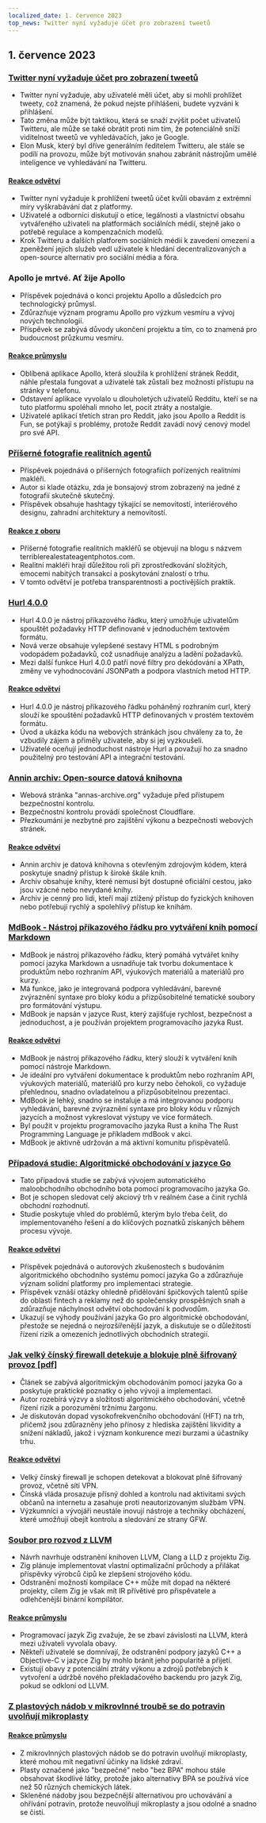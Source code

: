 ```yaml
---
localized_date: 1. července 2023
top_news: Twitter nyní vyžaduje účet pro zobrazení tweetů
---
```




<CallToAction />

<Steps>

## 1. července 2023

### [Twitter nyní vyžaduje účet pro zobrazení tweetů](https://techcrunch.com/2023/06/30/twitter-now-requires-an-account-to-view-tweets/)

- Twitter nyní vyžaduje, aby uživatelé měli účet, aby si mohli prohlížet tweety, což znamená, že pokud nejste přihlášeni, budete vyzváni k přihlášení.
- Tato změna může být taktikou, která se snaží zvýšit počet uživatelů Twitteru, ale může se také obrátit proti nim tím, že potenciálně sníží viditelnost tweetů ve vyhledávačích, jako je Google.
- Elon Musk, který byl dříve generálním ředitelem Twitteru, ale stále se podílí na provozu, může být motivován snahou zabránit nástrojům umělé inteligence ve vyhledávání na Twitteru.

#### [Reakce odvětví](http://news.ycombinator.com/item?id=36540957)

- Twitter nyní vyžaduje k prohlížení tweetů účet kvůli obavám z extrémní míry vyškrabávání dat z platformy.
- Uživatelé a odborníci diskutují o etice, legálnosti a vlastnictví obsahu vytvářeného uživateli na platformách sociálních médií, stejně jako o potřebě regulace a kompenzačních modelů.
- Krok Twitteru a dalších platforem sociálních médií k zavedení omezení a zpeněžení jejich služeb vedl uživatele k hledání decentralizovaných a open-source alternativ pro sociální média a fóra.

### Apollo je mrtvé. Ať žije Apollo

- Příspěvek pojednává o konci projektu Apollo a důsledcích pro technologický průmysl.
- Zdůrazňuje význam programu Apollo pro výzkum vesmíru a vývoj nových technologií.
- Příspěvek se zabývá důvody ukončení projektu a tím, co to znamená pro budoucnost průzkumu vesmíru.

#### [Reakce průmyslu](http://news.ycombinator.com/item?id=36543894)

- Oblíbená aplikace Apollo, která sloužila k prohlížení stránek Reddit, náhle přestala fungovat a uživatelé tak zůstali bez možnosti přístupu na stránky v telefonu.
- Odstavení aplikace vyvolalo u dlouholetých uživatelů Redditu, kteří se na tuto platformu spoléhali mnoho let, pocit ztráty a nostalgie.
- Uživatelé aplikací třetích stran pro Reddit, jako jsou Apollo a Reddit is Fun, se potýkají s problémy, protože Reddit zavádí nový cenový model pro své API.

### [Příšerné fotografie realitních agentů](https://terriblerealestateagentphotos.com)

- Příspěvek pojednává o příšerných fotografiích pořízených realitními makléři.
- Autor si klade otázku, zda je bonsajový strom zobrazený na jedné z fotografií skutečně skutečný.
- Příspěvek obsahuje hashtagy týkající se nemovitostí, interiérového designu, zahradní architektury a nemovitostí.

#### [Reakce z oboru](http://news.ycombinator.com/item?id=36533193)

- Příšerné fotografie realitních makléřů se objevují na blogu s názvem terriblerealestateagentphotos.com.
- Realitní makléři hrají důležitou roli při zprostředkování složitých, emocemi nabitých transakcí a poskytování znalostí o trhu.
- V tomto odvětví je potřeba transparentnosti a poctivějších praktik.

### [Hurl 4.0.0](https://hurl.dev/blog/2023/06/30/announcing-hurl-4.0.0.html)

- Hurl 4.0.0 je nástroj příkazového řádku, který umožňuje uživatelům spouštět požadavky HTTP definované v jednoduchém textovém formátu.
- Nová verze obsahuje vylepšené sestavy HTML s podrobným vodopádem požadavků, což usnadňuje analýzu a ladění požadavků.
- Mezi další funkce Hurl 4.0.0 patří nové filtry pro dekódování a XPath, změny ve vyhodnocování JSONPath a podpora vlastních metod HTTP.

#### [Reakce odvětví](http://news.ycombinator.com/item?id=36539144)

- Hurl 4.0.0 je nástroj příkazového řádku poháněný rozhraním curl, který slouží ke spouštění požadavků HTTP definovaných v prostém textovém formátu.
- Úvod a ukázka kódu na webových stránkách jsou chváleny za to, že vzbudily zájem a přiměly uživatele, aby si jej vyzkoušeli.
- Uživatelé oceňují jednoduchost nástroje Hurl a považují ho za snadno použitelný pro testování API a integrační testování.

### [Annin archiv: Open-source datová knihovna](https://annas-archive.org/)

- Webová stránka "annas-archive.org" vyžaduje před přístupem bezpečnostní kontrolu.
- Bezpečnostní kontrolu provádí společnost Cloudflare.
- Přezkoumání je nezbytné pro zajištění výkonu a bezpečnosti webových stránek.

#### [Reakce odvětví](http://news.ycombinator.com/item?id=36530662)

- Annin archiv je datová knihovna s otevřeným zdrojovým kódem, která poskytuje snadný přístup k široké škále knih.
- Archiv obsahuje knihy, které nemusí být dostupné oficiální cestou, jako jsou vzácné nebo nevydané knihy.
- Archiv je cenný pro lidi, kteří mají ztížený přístup do fyzických knihoven nebo potřebují rychlý a spolehlivý přístup ke knihám.

### [MdBook - Nástroj příkazového řádku pro vytváření knih pomocí Markdown](https://rust-lang.github.io/mdBook/)

- MdBook je nástroj příkazového řádku, který pomáhá vytvářet knihy pomocí jazyka Markdown a usnadňuje tak tvorbu dokumentace k produktům nebo rozhraním API, výukových materiálů a materiálů pro kurzy.
- Má funkce, jako je integrovaná podpora vyhledávání, barevné zvýraznění syntaxe pro bloky kódu a přizpůsobitelné tematické soubory pro formátování výstupu.
- MdBook je napsán v jazyce Rust, který zajišťuje rychlost, bezpečnost a jednoduchost, a je používán projektem programovacího jazyka Rust.

#### [Reakce odvětví](http://news.ycombinator.com/item?id=36528984)

- MdBook je nástroj příkazového řádku, který slouží k vytváření knih pomocí nástroje Markdown.
- Je ideální pro vytváření dokumentace k produktům nebo rozhraním API, výukových materiálů, materiálů pro kurzy nebo čehokoli, co vyžaduje přehlednou, snadno ovladatelnou a přizpůsobitelnou prezentaci.
- MdBook je lehký, snadno se instaluje a má integrovanou podporu vyhledávání, barevné zvýraznění syntaxe pro bloky kódu v různých jazycích a možnost vykreslovat výstupy ve více formátech.
- Byl použit v projektu programovacího jazyka Rust a kniha The Rust Programming Language je příkladem mdBook v akci.
- MdBook je aktivně udržován a má aktivní komunitu přispěvatelů.

### [Případová studie: Algoritmické obchodování v jazyce Go](https://polygon.io/blog/case-study-algorithmict-trading-with-go/)

- Tato případová studie se zabývá vývojem automatického maloobchodního obchodního bota pomocí programovacího jazyka Go.
- Bot je schopen sledovat celý akciový trh v reálném čase a činit rychlá obchodní rozhodnutí.
- Studie poskytuje vhled do problémů, kterým bylo třeba čelit, do implementovaného řešení a do klíčových poznatků získaných během procesu vývoje.

#### [Reakce odvětví](http://news.ycombinator.com/item?id=36539235)

- Příspěvek pojednává o autorových zkušenostech s budováním algoritmického obchodního systému pomocí jazyka Go a zdůrazňuje význam solidní platformy pro implementaci strategie.
- Příspěvek vznáší otázky ohledně přidělování špičkových talentů spíše do oblasti fintech a reklamy než do společensky prospěšných snah a zdůrazňuje náchylnost odvětví obchodování k podvodům.
- Ukazují se výhody používání jazyka Go pro algoritmické obchodování, přestože se nejedná o nejrozšířenější jazyk, a diskutuje se o důležitosti řízení rizik a omezeních jednotlivých obchodních strategií.

### [Jak velký čínský firewall detekuje a blokuje plně šifrovaný provoz [pdf]](https://gfw.report/publications/usenixsecurity23/data/paper/paper.pdf)

- Článek se zabývá algoritmickým obchodováním pomocí jazyka Go a poskytuje praktické poznatky o jeho vývoji a implementaci.
- Autor rozebírá výzvy a složitosti algoritmického obchodování, včetně řízení rizik a porozumění tržnímu žargonu.
- Je diskutován dopad vysokofrekvenčního obchodování (HFT) na trh, přičemž jsou zdůrazněny jeho přínosy z hlediska zajištění likvidity a snížení nákladů, jakož i význam konkurence mezi burzami a účastníky trhu.

#### [Reakce odvětví](http://news.ycombinator.com/item?id=36531485)

- Velký čínský firewall je schopen detekovat a blokovat plně šifrovaný provoz, včetně sítí VPN.
- Čínská vláda prosazuje přísný dohled a kontrolu nad aktivitami svých občanů na internetu a zasahuje proti neautorizovaným službám VPN.
- Výzkumníci a vývojáři neustále inovují nástroje a techniky obcházení, které umožňují obejít kontrolu a sledování ze strany GFW.

### [Soubor pro rozvod z LLVM](https://github.com/ziglang/zig/issues/16270)

- Návrh navrhuje odstranění knihoven LLVM, Clang a LLD z projektu Zig.
- Zig plánuje implementovat vlastní optimalizační průchody a přilákat příspěvky výrobců čipů ke zlepšení strojového kódu.
- Odstranění možností kompilace C++ může mít dopad na některé projekty, cílem Zig je však mít IR přívětivé pro přispěvatele a odlehčenější binární kompilátor.

#### [Reakce průmyslu](http://news.ycombinator.com/item?id=36529456)

- Programovací jazyk Zig zvažuje, že se zbaví závislosti na LLVM, která mezi uživateli vyvolala obavy.
- Někteří uživatelé se domnívají, že odstranění podpory jazyků C++ a Objective-C v jazyce Zig by mohlo bránit jeho popularitě a přijetí.
- Existují obavy z potenciální ztráty výkonu a zdrojů potřebných k vytvoření a údržbě nového překladačového backendu pro jazyk Zig, pokud se odkloní od LLVM.

### [Z plastových nádob v mikrovlnné troubě se do potravin uvolňují mikroplasty](https://pubs.acs.org/doi/10.1021/acs.est.3c01942)

#### [Reakce průmyslu](http://news.ycombinator.com/item?id=36532812)

- Z mikrovlnných plastových nádob se do potravin uvolňují mikroplasty, které mohou mít negativní účinky na lidské zdraví.
- Plasty označené jako "bezpečné" nebo "bez BPA" mohou stále obsahovat škodlivé látky, protože jako alternativy BPA se používá více než 50 různých chemických látek.
- Skleněné nádoby jsou bezpečnější alternativou pro uchovávání a ohřívání potravin, protože neuvolňují mikroplasty a jsou odolné a snadno se čistí.

</Steps>
